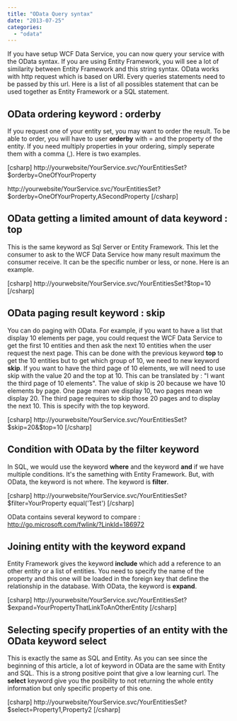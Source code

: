 ```yaml
---
title: "OData Query syntax"
date: "2013-07-25"
categories: 
  - "odata"
---
```


If you have setup WCF Data Service, you can now query your service with the OData syntax. If you are using Entity Framework, you will see a lot of similarity between Entity Framework and this string syntax. OData works with http request which is based on URI. Every queries statements need to be passed by this url. Here is a list of all possibles statement that can be used together as Entity Framework or a SQL statement.

## OData ordering keyword : orderby

If you request one of your entity set, you may want to order the result. To be able to order, you will have to user **orderby** with = and the property of the entity. If you need multiply properties in your ordering, simply seperate them with a comma (,). Here is two examples.

\[csharp\] http://yourwebsite/YourService.svc/YourEntitiesSet?$orderby=OneOfYourProperty

http://yourwebsite/YourService.svc/YourEntitiesSet?$orderby=OneOfYourProperty,ASecondProperty \[/csharp\]

## OData getting a limited amount of data keyword : top

This is the same keyword as Sql Server or Entity Framework. This let the consumer to ask to the WCF Data Service how many result maximum the consumer receive. It can be the specific number or less, or none. Here is an example.

\[csharp\] http://yourwebsite/YourService.svc/YourEntitiesSet?$top=10 \[/csharp\]

## OData paging result keyword : skip

You can do paging with OData. For example, if you want to have a list that display 10 elements per page, you could request the WCF Data Service to get the first 10 entities and then ask the next 10 entities when the user request the next page. This can be done with the previous keyword **top** to get the 10 entities but to get which group of 10, we need to new keyword **skip**. If you want to have the third page of 10 elements, we will need to use skip with the value 20 and the top at 10. This can be translated by : "I want the third page of 10 elements". The value of skip is 20 because we have 10 elements by page. One page mean we display 10, two pages mean we display 20. The third page requires to skip those 20 pages and to display the next 10. This is specify with the top keyword.

\[csharp\] http://yourwebsite/YourService.svc/YourEntitiesSet?$skip=20&$top=10 \[/csharp\]

## Condition with OData by the filter keyword

In SQL, we would use the keyword **where** and the keyword **and** if we have multiple conditions. It's the samething with Entity Framework. But, with OData, the keyword is not where. The keyword is **filter**.

\[csharp\] http://yourwebsite/YourService.svc/YourEntitiesSet?$filter=YourProperty equal('Test') \[/csharp\]

OData contains several keyword to compare : http://go.microsoft.com/fwlink/?LinkId=186972

## Joining entity with the keyword expand

Entity Framework gives the keyword **include** which add a reference to an other entity or a list of entities. You need to specify the name of the property and this one will be loaded in the foreign key that define the relationship in the database. With OData, the keyword is **expand**.

\[csharp\] http://yourwebsite/YourService.svc/YourEntitiesSet?$expand=YourPropertyThatLinkToAnOtherEntity \[/csharp\]

## Selecting specify properties of an entity with the OData keyword select

This is exactly the same as SQL and Entity. As you can see since the beginning of this article, a lot of keyword in OData are the same with Entity and SQL. This is a strong positive point that give a low learning curl. The **select** keyword give you the posibility to not returning the whole entity information but only specific property of this one.

\[csharp\] http://yourwebsite/YourService.svc/YourEntitiesSet?$select=Property1,Property2 \[/csharp\]
